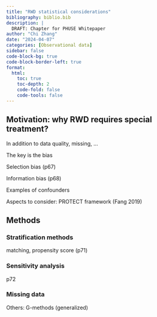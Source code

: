 ```yaml
---
title: "RWD statistical considerations"
bibliography: biblio.bib
description: |
  DRAFT: Chapter for PHUSE Whitepaper
author: "Chi Zhang"
date: "2024-04-07"
categories: [Observational data]
sidebar: false
code-block-bg: true
code-block-border-left: true
format: 
  html:
    toc: true
    toc-depth: 2
    code-fold: false
    code-tools: false
---
```


## Motivation: why RWD requires special treatment?

In addition to data quality, missing, ...

The key is the bias

Selection bias (p67)

Information bias (p68)

Examples of confounders

Aspects to consider: PROTECT framework (Fang 2019)


## Methods 

### Stratification methods 

matching, propensity score (p71)




### Sensitivity analysis

p72


### Missing data

Others: G-methods (generalized)




